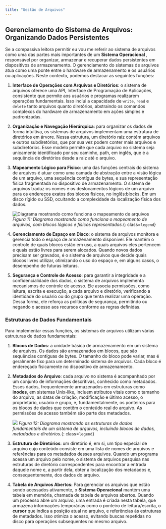 ```yaml
---
title: "Gestão de Arquivos"
---
```


## Gerenciamento do Sistema de Arquivos: Organizando Dados Persistentes

Se a compassiva leitora permitir eu vou me referir ao sistema de arquivos como uma das partes mais importantes de um **Sistema Operacional** , responsável por organizar, armazenar e recuperar dados persistentes em dispositivos de armazenamento. O gerenciamento do sistemas de arquivos atua como uma ponte entre o hardware de armazenamento e os usuários ou aplicações. Neste contexto, podemos destacar as seguintes funções:

1. **Interface de Operações com Arquivos e Diretórios**: o sistema de arquivos oferece uma API, Interface de Programação de Aplicações, consistente que permite aos usuários e programas realizarem operações fundamentais. Isso inclui a capacidade de `write`, `read` e `delete` tanto arquivos quanto diretórios, abstraindo os comandos complexos do hardware de armazenamento em ações simples e padronizadas.

2. **Organização e Navegação Hierárquica**: para organizar os dados de forma intuitiva, os sistemas de arquivos implementam uma estrutura de diretórios em árvore. Nessa estrutura, um diretório raiz contém arquivos e outros subdiretórios, que por sua vez podem conter mais arquivos e subdiretórios. Esse modelo permite que cada arquivo no sistema seja unicamente identificado por seu caminho, path, em inglês, que é a sequência de diretórios desde a raiz até o arquivo.

3. **Mapeamento Lógico para Físico**: uma das funções centrais do sistema de arquivos é atuar como uma camada de abstração entre a visão lógica de um arquivo, uma sequência contígua de bytes, e sua representação física fragmentada no dispositivo de armazenamento. O sistema de arquivos traduz os nomes e os deslocamentos lógicos de um arquivo para os endereços exatos dos blocos físicos, no inglês:blocks. Em um disco rígido ou SSD, ocultando a complexidade da localização física dos dados.

    ![Diagrama mostrando como funciona o mapeamento de arquivos](/assets/images/filesystem_mapping_figure.webp)
    _Figura 11: Diagrama mostrando como funciona o mapeamento de arquivos, com blocos lógicos e físicos representados._{: class=`legend`}

4. **Gerenciamento de Espaço em Disco**: o sistema de arquivos monitora e gerencia todo o espaço de armazenamento disponível. Ele mantém o controle de quais blocos estão em uso, a quais arquivos eles pertencem e quais estão livres para serem alocados. Quando novos dados precisam ser gravados, é o sistema de arquivos que decide quais blocos livres utilizar, otimizando o uso do espaço e, em alguns casos, o desempenho de futuras leituras.

5. **Segurança e Controle de Acesso**: para garantir a integridade e a confidencialidade dos dados, o sistema de arquivos implementa mecanismos de controle de acesso. Ele associa permissões, como leitura, escrita e execução, a cada arquivo e diretório, verificando a identidade do usuário ou do grupo que tenta realizar uma operação. Dessa forma, ele reforça as políticas de segurança, permitindo ou negando o acesso aos recursos conforme as regras definidas.

### Estruturas de Dados Fundamentais

Para implementar essas funções, os sistemas de arquivos utilizam várias estruturas de dados fundamentais:

1. **Blocos de Dados**: a unidade básica de armazenamento em um sistema de arquivos. Os dados são armazenados em blocos, que são sequências contíguas de bytes. O tamanho do bloco pode variar, mas é geralmente fixo para um determinado sistema de arquivos. Cada bloco é endereçado fisicamente no dispositivo de armazenamento.

2. **Metadados do Arquivo**: cada arquivo no sistema é acompanhado por um conjunto de informações descritivas, conhecido como metadados. Esses dados, frequentemente armazenados em estruturas como **inodes**, em sistemas Unix-like, incluem atributos vitais como o tamanho do arquivo, as datas de criação, modificação e último acesso, o proprietário, usuário e grupo, e, fundamentalmente, os ponteiros para os blocos de dados que contêm o conteúdo real do arquivo. As permissões de acesso também são parte dos metadados.

    ![](/assets/images/filesystem_structures_figure.webp)
    _Figura 12: Diagrama mostrando as estruturas de dados fundamentais de um sistema de arquivos, incluindo blocos de dados, metadados e diretórios._{: class=`legend`}

3. **Estrutura de Diretórios**: um diretório é, em si, um tipo especial de arquivo cujo conteúdo consiste em uma lista de nomes de arquivos e referências para os metadados desses arquivos. Quando um programa acessa um arquivo pelo nome, o sistema de arquivos pesquisa nas estruturas de diretório correspondentes para encontrar a entrada daquele nome e, a partir dela, obter a localização dos metadados e, consequentemente, dos dados do arquivo.

4. **Tabela de Arquivos Abertos**: Para gerenciar os arquivos que estão sendo acessados ativamente, o **Sistema Operacional** mantém uma tabela em memória, chamada de tabela de arquivos abertos. Quando um processo abre um arquivo, uma entrada é criada nesta tabela, que armazena informações temporárias como o ponteiro de leitura/escrita, o **cursor** que indica a posição atual no arquivo, e referências às estruturas de metadados. Isso otimiza o acesso, evitando buscas repetidas no disco para operações subsequentes no mesmo arquivo.

